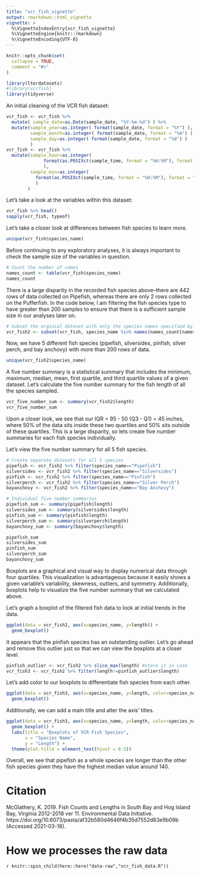 ```yaml
---
title: "vcr_fish_vignette"
output: rmarkdown::html_vignette
vignette: >
  %\VignetteIndexEntry{vcr_fish_vignette}
  %\VignetteEngine{knitr::rmarkdown}
  %\VignetteEncoding{UTF-8}
---
```


```r
knitr::opts_chunk$set(
  collapse = TRUE,
  comment = "#>"
)
```

```r
library(lterdatasets)
#library(vcrfish)
library(tidyverse)
```

An initial cleaning of the VCR fish dataset:
```r
vcr_fish <- vcr_fish %>%
  mutate( sample_date=as.Date(sample_date, "%Y-%m-%d") ) %>%
  mutate(sample_year=as.integer( format(sample_date, format = "%Y") ),
         sample_month=as.integer( format(sample_date, format = "%m") ),
         sample_day=as.integer( format(sample_date, format = "%d") )
         )
vcr_fish <- vcr_fish %>%
  mutate(sample_hour=as.integer(
              format(as.POSIXct(sample_time, format = "%H:%M"), format = "%H")
              ),
         sample_min=as.integer(
           format(as.POSIXct(sample_time, format = "%H:%M"), format = "%M")
           )
        )
```

Let's take a look at the variables within this dataset:
```r
vcr_fish %>% head()
sapply(vcr_fish, typeof)
```

Let's take a closer look at differences between fish species to learn more.
```r
unique(vcr_fish$species_name)
```

Before continuing to any exploratory analyses, it is always important to check the sample size of the variables in question.
```r
# Count the number of names 
names_count <- table(vcr_fish$species_name)
names_count
```
There is a large disparity in the recorded fish species above--there are 442 rows of data collected on Pipefish, whereas there are only  2 rows collected on the Pufferfish. In the code below, I am filtering the fish species type to have greater than 200 samples to ensure that there is a sufficient sample size in our analyses later on.
```r
# Subset the orginial dataset with only the species names specified by the line above.
vcr_fish2 <- subset(vcr_fish, species_name %in% names(names_count[names_count > 200]))
```

Now, we have 5 different fish species (pipefish, silversides, pinfish, silver perch, and bay anchovy) with more than 200 rows of data.
```r
unique(vcr_fish2$species_name)
```

A five number summary is a statistical summary that includes the minimum, maximum, median, mean, first quartile, and third quartile values of a given dataset. Let's calculate the five number summary for the fish length of all the species sampled.
```r
vcr_five_number_sum <- summary(vcr_fish2$length)
vcr_five_number_sum
```
Upon a closer look, we see that our IQR = 95 - 50 (Q3 - Q1) = 45 inches, where 50% of the data sits inside these two quartiles and 50% sits outside of these quartiles. This is a large disparity, so lets create five number summaries for each fish species individually.

Let's view the five number summary for all 5 fish species.
```r
# Create separate datasets for all 5 species
pipefish <- vcr_fish2 %>% filter(species_name=="Pipefish")
silversides <- vcr_fish2 %>% filter(species_name=="Silversides")
pinfish <- vcr_fish2 %>% filter(species_name=="Pinfish")
silverperch <- vcr_fish2 %>% filter(species_name=="Silver Perch")
bayanchovy <- vcr_fish2 %>% filter(species_name=="Bay Anchovy")

# Individual five number summaries
pipefish_sum <- summary(pipefish$length)
silversides_sum <- summary(silversides$length)
pinfish_sum <- summary(pinfish$length)
silverperch_sum <- summary(silverperch$length)
bayanchovy_sum <- summary(bayanchovy$length)

pipefish_sum
silversides_sum
pinfish_sum
silverperch_sum
bayanchovy_sum
```

Boxplots are a graphical and visual way to display numerical data through four quartiles. This visualization is advantageous because it easily shows a given variable's variability, skewness, outliers, and symmetry. Additionally, boxplots help to visualize the five number summary that we calculated above.

Let's graph a boxplot of the filtered fish data to look at initial trends in the data.
```r
ggplot(data = vcr_fish2, aes(x=species_name, y=length)) +
  geom_boxplot()
```
It appears that the pinfish species has an outstanding outlier. Let's go ahead and remove this outlier just so that we can view the boxplots at a closer level.
```r
pinfish_outlier <- vcr_fish2 %>% slice_max(length) #store it in case
vcr_fish3 <- vcr_fish2 %>% filter(length!=pinfish_outlier$length)
```

Let's add color to our boxplots to differentiate fish species from each other.
```r
ggplot(data = vcr_fish3, aes(x=species_name, y=length, color=species_name)) + 
  geom_boxplot()
```

Additionally, we can add a main title and alter the axis' titles.
```r
ggplot(data = vcr_fish3, aes(x=species_name, y=length, color=species_name)) + 
  geom_boxplot() +
  labs(title = "Boxplots of VCR Fish Species",
       x = "Species Name",
       y = "Length") + 
  theme(plot.title = element_text(hjust = 0.5)) 
```
Overall, we see that pipefish as a whole species are longer than the other fish species given they have the highest median value around 140.

# Citation 
  
McGlathery, K. 2019. Fish Counts and Lengths in South Bay and Hog Island Bay, Virginia 2012-2018 ver 11. Environmental Data Initiative. https://doi.org/10.6073/pasta/af32b580d4646f4b35d7552d83e9b09b (Accessed 2021-03-18). 
  
  
# How we processes the raw data 
`r knitr::spin_child(here::here("data-raw","vcr_fish_data.R"))` 

